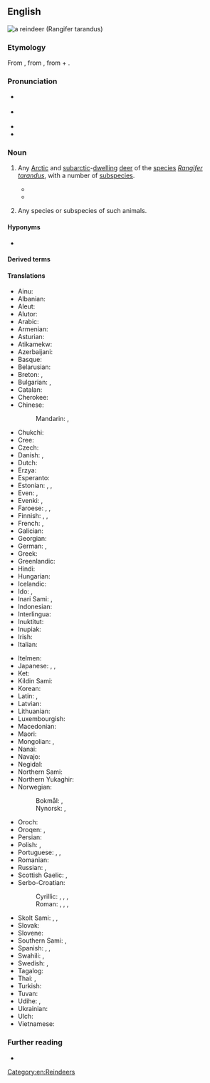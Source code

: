 ==English==
[[File:Caribou.jpg|thumb|a '''reindeer''' (''Rangifer tarandus'')]]
{{wikispecies|Rangifer tarandus}}

===Etymology===
From {{inh|en|enm}}, from {{der|en|non|hreindýri||reindeer}}, from {{m|non|hreinn}} + {{m|non|dýr||animal}}.

===Pronunciation===
* {{a|RP}} {{IPA|en|/ˈɹeɪndɪə/}}
* {{a|GA}} {{IPA|en|/ˈɹeɪndɪɹ/}}
* {{audio|en|en-us-reindeer.ogg|Audio (GA)}}
* {{hyphenation|en|rein|deer}}

===Noun===
{{en-noun|reindeer|s}}

# {{lb|en|plural: '''reindeer'''}} Any [[Arctic]] and [[subarctic]]-[[dwell]]ing [[deer]] of the [[species]] ''[[Rangifer tarandus]]'', with a number of [[subspecies]].
#* {{quote-book|en|author=D[aniel] Fenning| chapter=LAPLAND| chapterurl=https://books.google.com/books?id=pkJgAAAAcAAJ&pg=PT589| title=The Royal English Dictionary; or, A Treasury of the English Language| edition=3rd improved| location=London| publisher=Printed for R. Baldwin, Hawes and Co., T. Caslon, S. Crowder, J. Johnson, Wilson and Fell, Robinson and Roberts, and B. Collins| year=1768| oclc=22419759| passage=Here is a prodigious number of wild beaſts, as ſtags, bears, wolves, foxes of various colours, martens, hares, glittens, beavers, otters, elk, and '''rein deer''': the latter is leſs than a stag.}}
#* {{quote-journal|en|author={{w|Nancy Langston}}|title=Mining the Boreal North| url=http://www.americanscientist.org/issues/pub/2013/2/mining-the-boreal-north|archiveurl=https://web-beta.archive.org/web/20160413161452/http://www.americanscientist.org/issues/pub/2013/2/mining-the-boreal-north| archivedate=13 April 2016| magazine=[[w:American Scientist|American Scientist]]| month=March| year=2013| volume=101| issue=2| page=98| passage='''Reindeer''' are well suited to the taiga’s frigid winters. They can maintain a thermogradient between body core and the environment of up to 100 degrees, in part because of insulation provided by their fur, and in part because of counter-current vascular heat exchange systems in their legs and nasal passages.}}
# {{lb|en|plural: '''reindeers'''}} Any species or subspecies of such animals.

====Hyponyms====
* {{l|en|caribou}}

====Derived terms====
{{der2|en|{{vern|Arctic reindeer}} (†{{taxlink|Rangifer tarandus eogroenlandicus|subspecies|R. t. eogroenlandicus}})|{{vern|busk reindeer}} ({{taxlink|Rangifer tarandus buskensis|subspecies|ver=191105|R. t. buskensis}})|[[Finnish forest reindeer]] (''{{ll|mul|Rangifer tarandus fennicus|R. t. fennicus}}'')|[[mountain reindeer]]|{{vern|reindeer lichen}} (''{{ll|mul|Cladonia}}'' spp.)|[[reindeer moss]]|reindeer calf|[[Siberian forest reindeer]]|[[Siberian reindeer]]|[[Svalbard reindeer]](''{{ll|mul|Rangifer tarandus platyrhynchus|R. t. platyrhynchus}}'')|wild reindeer}}

====Translations====
{{trans-top|''Rangifer tarandus''}}
* Ainu: {{t|ain|トナッカィ|tr=tunakkay}}
* Albanian: {{t+|sq|renë|f}}
* Aleut: {{t|ale|itx̂aygix̂}}
* Alutor: {{t|alr|ӄураӈа|tr=quraŋa}}
* Arabic: {{t|ar|رَنَة|f}}
* Armenian: {{t+|hy|հյուսիսային եղջերու}}
* Asturian: {{t|ast|renu|m}}
* Atikamekw: {{t|atj|atikw}}
* Azerbaijani: {{t|az|şimal maralı}}
* Basque: {{t|eu|elur-orein}}
* Belarusian: {{t|be|паўно́чны але́нь|m}}
* Breton: {{t+|br|karv-erc'h|m}}, {{t|br|kirvi-erc'h|p}}
* Bulgarian: {{t|bg|се́верен еле́н|m}}, {{t|bg|кари́бу|m}} {{qualifier|North America}}
* Catalan: {{t+|ca|ren|m}}
* Cherokee: {{t|chr|ᏧᏴᏢ ᎠᏫ}}
* Chinese:
*: Mandarin: {{t+|cmn|馴鹿}}, {{t+|cmn|驯鹿|tr=xùnlù}}
* Chukchi: {{t|ckt|ӄораӈы|tr=qoraṇy}}
* Cree: {{t|cr|ᐊᑎᐦᒄ}}
* Czech: {{t+|cs|sob|m}}
* Danish: {{t+|da|ren|c}}, {{t+|da|rensdyr|n}}
* Dutch: {{t+|nl|rendier|n}}
* Erzya: {{t|myv|пучо}}
* Esperanto: {{t+|eo|rangifero}}
* Estonian: {{t+|et|põhjapõder}}, {{t+|et|poro}}, {{t|et|karibu}}
* Even: {{t|eve|ора̇н}}, {{t|eve|ора̇н}}
* Evenki: {{t|evn|орон}}, {{t|evn|орон }}
* Faroese: {{t|fo|reindýr|n}}, {{t|fo|reindjór|n}}, {{t|fo|reinsdjór|n}}
* Finnish: {{t+|fi|peura}}, {{t+|fi|poro}}, {{t+|fi|karibu}}
* French: {{t+|fr|renne|m}}, {{t+|fr|caribou|m}} {{qualifier|North America}}
* Galician: {{t+|gl|reno|m}}
* Georgian: {{t|ka|ჩრდილოეთის ირემი}}
* German: {{t+|de|Ren|n}}, {{t+|de|Rentier|n}}
* Greek: {{t+|el|τάρανδος|m}}
* Greenlandic: {{t|kl|tuttu}}
* Hindi: {{t|hi|रेनडियर}}
* Hungarian: {{t+|hu|rénszarvas}}
* Icelandic: {{t+|is|hreindýr|n}}
* Ido: {{t+|io|rentiro}}, {{t+|io|karibuo}} {{qualifier|North America}}
* Inari Sami: {{t|smn|puásui}}, {{t|smn| kodde}}
* Indonesian: {{t-check|id|rusa kutub}}
* Interlingua: {{t|ia|ren}}
* Inuktitut: {{t|iu|ᑐᒃᑐ}}
* Inupiak: {{t|ik|tuttu}}
* Irish: {{t|ga|réinfhia|m}}
* Italian: {{t+|it|renna|f}}
{{trans-mid}}
* Itelmen: {{t|itl|ӄора|tr=qora}}
* Japanese: {{t+|ja|トナカイ|tr=tonakai}}, {{t|ja|馴鹿|tr=となかい, tonakai}}, {{t|ja|馴鹿|tr=じゅんろく, junroku}}
* Ket: {{t|ket|сель|tr=selʹ}}
* Kildin Sami: {{t|sjd|пуаз}}
* Korean: {{t+|ko|순록}}
* Latin: {{t+|la|tarandrus|m}}, {{t|la|tarandus|m}}
* Latvian: {{t|lv|ziemeļbriedis|m}}
* Lithuanian: {{t|lt|šiaurinis elnias|m}}
* Luxembourgish: {{t|lb|Rendéier|n}}
* Macedonian: {{t|mk|ирвас|m}}
* Maori: {{t|mi|renetia}}
* Mongolian: {{t+|mn|буга}}, {{t|mn|цаа буга}}
* Nanai: {{t|gld|оро̄н}}
* Navajo: {{t|nv|hakʼaz bįįh|sc=Latn}}
* Negidal: {{t|neg|ойон}}
* Northern Sami: {{t|se|boazu}}
* Northern Yukaghir: {{t|ykg|илэ}}
* Norwegian:
*: Bokmål: {{t+|nb|reinsdyr|n}}, {{t+|nb|rein|m}}
*: Nynorsk: {{t|nn|reinsdyr|n}}, {{t|nn|rein|m}}
* Oroch: {{t|oac|оро}}
* Oroqen: {{t|orh|ɔrɔn}}, {{t|orh|ɔrɔn}}
* Persian: {{t|fa|گوزن شمالی|tr=gavazn-e šomâli}}
* Polish: {{t+|pl|renifer|m-an}}, {{t+|pl|karibu|n}} {{qualifier|North America}}
* Portuguese: {{t+|pt|rena|f}}, {{t|pt|rangífer|m}}, {{t+|pt|rangífero|m}}
* Romanian: {{t+|ro|ren|m}}
* Russian: {{t+|ru|се́верный оле́нь|m}}, {{t+|ru|кари́бу|m}} {{qualifier|North America}}
* Scottish Gaelic: {{t|gd|fiadh Lochlannach|m}}, {{t|gd|fiadh-sneachda|m}}
* Serbo-Croatian:
*: Cyrillic: {{t|sh|и̏рва̄с|m}}, {{t|sh|со̏б|m}}, {{t|sh|северни јелен|m}}, {{t|sh|сјеверни јелен|m}}
*: Roman: {{t+|sh|ȉrvās|m}}, {{t+|sh|sȍb|m}}, {{t|sh|severni jelen|m}}, {{t|sh|sjeverni jelen|m}}
* Skolt Sami: {{t|sms|puäʒʒ}}, {{t|sms| kââʹreǩ}}, {{t|sms| kåʹdd}}
* Slovak: {{t|sk|sob|m}}
* Slovene: {{t+|sl|severni jelen|m}}
* Southern Sami: {{t|sma|bovtje}}, {{t|sma|bovtse}}
* Spanish: {{t+|es|reno|m}}, {{t|es|rangífero|m}}, {{t|es|caribú|m}} {{qualifier|North America}}
* Swahili: {{t|sw|kulungu aktiki|m}}, {{t|sw|mbawala aktiki|f}}
* Swedish: {{t+|sv|ren|c}}, {{t|sv|rendjur|c}}
* Tagalog: {{t|tl|reno}}
* Thai: {{t|th|กวางเรนเดียร์|tr=gwaang rayn-dia}}, {{t|th|เรนเดียร์|tr=rayn-dia}}
* Turkish: {{t+|tr|Ren geyiği}}
* Tuvan: {{t|tyv|иви}}
* Udihe: {{t|ude|оро}}, {{t|ude|оло}}
* Ukrainian: {{t|uk|півні́чний оле́нь|m}}
* Ulch: {{t|ulc|оро}}
* Vietnamese: {{t|vi|tuần lộc}}
{{trans-bottom}}

===Further reading===
* {{pedia}}

[[Category:en:Reindeers]]